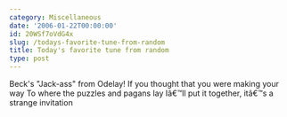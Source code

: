 ```yaml
---
category: Miscellaneous
date: '2006-01-22T00:00:00'
id: 20WSf7oVdG4x
slug: /todays-favorite-tune-from-random
title: Today's favorite tune from random
type: post
---
```


Beck's "Jack-ass" from Odelay! If you thought that you were making
your way To where the puzzles and pagans lay Iâ€™ll put it
together, itâ€™s a strange invitation